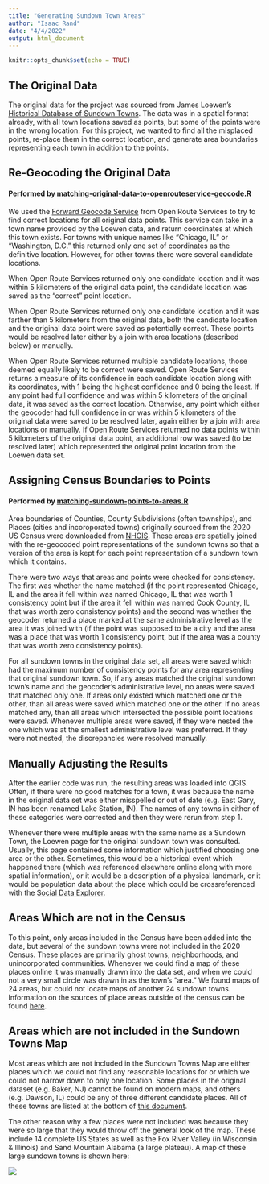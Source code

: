 ```yaml
---
title: "Generating Sundown Town Areas"
author: "Isaac Rand"
date: "4/4/2022"
output: html_document
---
```


```r
knitr::opts_chunk$set(echo = TRUE)
```

## The Original Data

The original data for the project was sourced from James Loewen's [Historical Database of Sundown Towns](https://justice.tougaloo.edu/sundown-towns/using-the-sundown-towns-database/state-map/). The data was in a spatial format already, with all town locations saved as points, but some of the points were in the wrong location. For this project, we wanted to find all the misplaced points, re-place them in the correct location, and generate area boundaries representing each town in addition to the points.


## Re-Geocoding the Original Data

#### Performed by [matching-original-data-to-openrouteservice-geocode.R](matching-original-data-to-openrouteservice-geocode.R)

We used the [Forward Geocode Service](https://openrouteservice.org/dev/#/api-docs/geocode) from Open Route Services to try to find correct locations for all original data points. This service can take in a town name provided by the Loewen data, and return coordinates at which this town exists. For towns with unique names like "Chicago, IL" or "Washington, D.C." this returned only one set of coordinates as the definitive location. However, for other towns there were several candidate locations.

When Open Route Services returned only one candidate location and it was within 5 kilometers of the original data point, the candidate location was saved as the "correct" point location.

When Open Route Services returned only one candidate location and it was farther than 5 kilometers from the original data, both the candidate location and the original data point were saved as potentially correct. These points would be resolved later either by a join with area locations (described below) or manually.

When Open Route Services returned multiple candidate locations, those deemed equally likely to be correct were saved. Open Route Services returns a measure of its confidence in each candidate location along with its coordinates, with 1 being the highest confidence and 0 being the least. If any point had full confidence and was within 5 kilometers of the original data, it was saved as the correct location. Otherwise, any point which either the geocoder had full confidence in or was within 5 kilometers of the original data were saved to be resolved later, again either by a join with area locations or manually. If Open Route Services returned no data points within 5 kilometers of the original data point, an additional row was saved (to be resolved later) which represented the original point location from the Loewen data set.

## Assigning Census Boundaries to Points

#### Performed by [matching-sundown-points-to-areas.R](matching-sundown-points-to-areas.R)

Area boundaries of Counties, County Subdivisions (often townships), and Places (cities and incoroporated towns) originally sourced from the 2020 US Census were downloaded from [NHGIS](https://data2.nhgis.org/main). These areas are spatially joined with the re-geocoded point representations of the sundown towns so that a version of the area is kept for each point representation of a sundown town which it contains.

There were two ways that areas and points were checked for consistency. The first was whether the name matched (if the point represented Chicago, IL and the area it fell within was named Chicago, IL that was worth 1 consistency point but if the area it fell within was named Cook County, IL that was worth zero consistency points) and the second was whether the geocoder returned a place marked at the same administrative level as the area it was joined with (if the point was supposed to be a city and the area was a place that was worth 1 consistency point, but if the area was a county that was worth zero consistency points).  

For all sundown towns in the original data set, all areas were saved which had the maximum number of consistency points for any area representing that original sundown town. So, if any areas matched the original sundown town's name and the geocoder's administrative level, no areas were saved that matched only one. If areas only existed which matched one or the other, than all areas were saved which matched one or the other. If no areas matched any, than all areas which intersected the possible point locations were saved. Whenever multiple areas were saved, if they were nested the one which was at the smallest administrative level was preferred. If they were not nested, the discrepancies were resolved manually.

## Manually Adjusting the Results

After the earlier code was run, the resulting areas was loaded into QGIS. Often, if there were no good matches for a town, it was because the name in the original data set was either misspelled or out of date (e.g. East Gary, IN has been renamed Lake Station, IN). The names of any towns in either of these categories were corrected and then they were rerun from step 1. 

Whenever there were multiple areas with the same name as a Sundown Town, the Loewen page for the original sundown town was consulted. Usually, this page contained some information which justified choosing one area or the other. Sometimes, this would be a historical event which happened there (which was referenced elsewhere online along with more spatial information), or it would be a description of a physical landmark, or it would be population data about the place which could be crossreferenced with the [Social Data Explorer](https://www.socialexplorer.com/explore-maps).

## Areas Which are not in the Census

To this point, only areas included in the Census have been added into the data, but several of the sundown towns were not included in the 2020 Census. These places are primarily ghost towns, neighborhoods, and unincorporated communities. Whenever we could find a map of these places online it was manually drawn into the data set, and when we could not a very small circle was drawn in as the town's "area." We found maps of 24 areas, but could not locate maps of another 24 sundown towns. Information on the sources of place areas outside of the census can be found [here](https://docs.google.com/document/d/16Qz6x8PpHUITAuhJ1-rgw4MBYVGsApxZ8V4Q4aNE_u0/edit?usp=sharing). 

## Areas which are not included in the Sundown Towns Map

Most areas which are not included in the Sundown Towns Map are either places which we could not find any reasonable locations for or which we could not narrow down to only one location. Some places in the original dataset (e.g. Baker, NJ) cannot be found on modern maps, and others (e.g. Dawson, IL) could be any of three different candidate places. All of these towns are listed at the bottom of [this document](https://docs.google.com/document/d/16Qz6x8PpHUITAuhJ1-rgw4MBYVGsApxZ8V4Q4aNE_u0/edit).

The other reason why a few places were not included was because they were so large that they would throw off the general look of the map. These include 14 complete US States as well as the Fox River Valley (in Wisconsin & Illinois) and Sand Mountain Alabama (a large plateau). A map of these large sundown towns is shown here:

![](sundown_states.jpg)